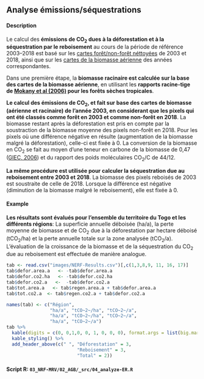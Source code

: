 
## Analyse émissions/séquestrations

#### Description {-}

Le calcul des **émissions de CO~2~ dues à la déforestation et à la séquestration par le reboisement** au cours de la période de référence 2003--2018 est basé sur les [cartes forêt/non-forêt néttoyées](#NRF-clean-fc-maps) de 2003 et 2018, ainsi que sur les [cartes de la biomasse aérienne](#NRF-agb-maps) des années correspondantes. 

Dans une première étape, la **biomasse racinaire est calculée sur la base des cartes de la biomasse aérienne**, en utilisant les **rapports racine-tige de [Mokany et al (2006)](https://onlinelibrary.wiley.com/doi/abs/10.1111/j.1365-2486.2005.001043.x) pour les forêts sèches tropicales**.

**Le calcul des émissions de CO~2~, et fait sur base des cartes de biomasse (aérienne et racinaire) de l'année 2003, en considerant que les pixels qui ont été classés comme forêt en 2003 et comme non-forêt en 2018**. La biomasse restant après la déforestation est pris en compte par la soustraction de la biomasse moyenne des pixels non-forêt en 2018. Pour les pixels où une différence négative en résulte (augmentation de la biomasse malgré la déforestation), celle-ci est fixée à 0. La conversion de la biomasse en CO~2~ se fait au moyen d'une teneur en carbone de la biomasse de 0,47 ([GIEC, 2006](https://www.ipcc-nggip.iges.or.jp/public/2006gl/pdf/4_Volume4/V4_04_Ch4_Forest_Land.pdf#page=48)) et du rapport des poids moléculaires CO~2~/C de 44/12.

**La même procédure est utilisée pour calculer la séquestration due au reboisement entre 2003 et 2018**. La biomasse des pixels reboisés de 2003 est soustraite de celle de 2018. Lorsque la différence est négative (diminution de la biomasse malgré le reboisement), elle est fixée à 0.


#### Example

**Les résultats sont évalués pour l'ensemble du territoire du Togo et les différents régions**: La superficie annuelle déboisée (ha/a), la perte moyenne de biomasse et de CO~2~ due à la déforestation par hectare déboisé (tCO~2~/ha) et la perte annuelle totale sur la zone analysée (tCO~2~/a). L'évaluation de la croissance de la biomasse et de la séquestration du CO~2~ due au reboisement est effectuée de manière analogue.

```r
tab <- read.csv("images/NERF-Results.csv")[,c(1,3,8,9, 11, 16, 17)]
tab$defor.area.a   <- -tab$defor.area.a
tab$defor.co2.ha   <- -tab$defor.co2.ha
tab$defor.co2.a   <-  -tab$defor.co2.a
tab$tot.area.a   <- tab$regen.area.a + tab$defor.area.a
tab$tot.co2.a  <- tab$regen.co2.a + tab$defor.co2.a

names(tab) <- c("Région", 
                "ha/a", "tCO~2~/ha", "tCO~2~/a", 
                "ha/a", "tCO~2~/ha", "tCO~2~/a",
                "ha/a", "tCO~2~/a")
tab %>%
  kable(digits = c(0, 0,1,0, 0, 1, 0, 0, 0), format.args = list(big.mark = "'")) %>%
  kable_styling() %>%
  add_header_above(c(" ", "Déforestation" = 3, 
                          "Reboisement" = 3,
                          "Total" = 2))
```

#### Script R: `03_NRF-MRV/02_AGB/_src/04_analyze-ER.R` {-}

```r
```


